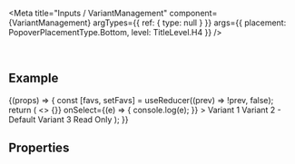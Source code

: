 
<Meta
  title="Inputs / VariantManagement"
  component={VariantManagement}
  argTypes={{
    ref: {
      type: null
    }
  }}
  args={{
    placement: PopoverPlacementType.Bottom,
    level: TitleLevel.H4
  }}
/>

<DocsHeader />

<br />

## Example

<Canvas>
  <Story name="Default">
    {(props) => {
      const [favs, setFavs] = useReducer((prev) => !prev, false);
      return (
        <>
          <VariantManagement
            {...props}
            closeOnItemSelect={false}
            onSaveAs={(e) => {}}
            onSelect={(e) => {
              console.log(e);
            }}
          >
            <VariantItem labelReadOnly favorite={favs} data-test={'Hello there'} selected>
              Variant 1
            </VariantItem>
            <VariantItem isDefault author="Guybrush Threepwood" favorite>
              Variant 2 - Default
            </VariantItem>
            <VariantItem author="LeChuck" global applyAutomatically>
              Variant 3
            </VariantItem>
            <VariantItem author="LeChuck" readOnly>
              Read Only
            </VariantItem>
          </VariantManagement>
        </>
      );
    }}
  </Story>
</Canvas>

## Properties

<ArgsTable story="." />
